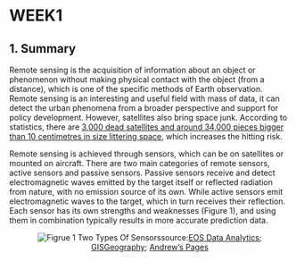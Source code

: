# WEEK1

## 1. Summary

Remote sensing is the acquisition of information about an object or phenomenon without making physical contact with the object (from a distance), which is one of the specific methods of Earth observation. Remote sensing is an interesting and useful field with mass of data, it can detect the urban phenomena from a broader perspective and support for policy development. However, satellites also bring space junk. According to statistics, there are [3,000 dead satellites and around 34,000 pieces bigger than 10 centimetres in size littering space](https://www.nhm.ac.uk/discover/what-is-space-junk-and-why-is-it-a-problem.html), which increases the hitting risk.

Remote sensing is achieved through sensors, which can be on satellites or mounted on aircraft. There are two main categories of remote sensors, active sensors and passive sensors. Passive sensors receive and detect electromagnetic waves emitted by the target itself or reflected radiation from nature, with no emission source of its own. While active sensors emit electromagnetic waves to the target, which in turn receives their reflection. Each sensor has its own strengths and weaknesses (Figure 1), and using them in combination typically results in more accurate prediction data.

::: {#CHUNKNAME layout-ncol="2"}
<center>![Figrue 1 Two Types Of Sensors](W1_2types.png)source:[EOS Data Analytics](https://eos.com/blog/types-of-remote-sensing/); [GISGeography](https://gisgeography.com/passive-active-sensors-remote-sensing/); [Andrew's Pages](https://andrewmaclachlan.github.io/CASA0023-lecture-1/#23)</center>
:::
